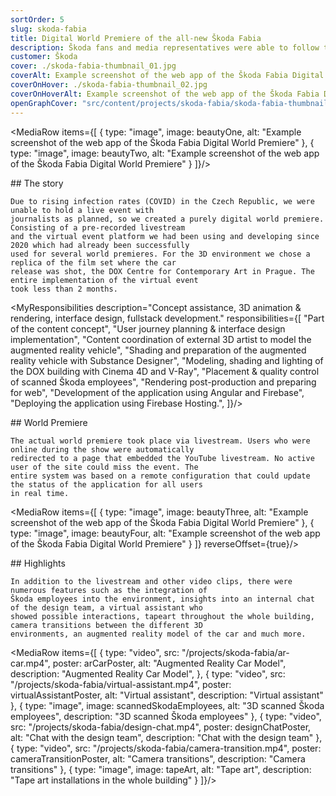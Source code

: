 ```yaml
---
sortOrder: 5
slug: skoda-fabia
title: Digital World Premiere of the all-new Škoda Fabia
description: Škoda fans and media representatives were able to follow the world premiere of the new Škoda Fabia on May 4th, 2021 at 7:00 p.m on the Internet at skoda-virtual-event.com. Live and worldwide. Previously to the actual event, guests were able to move around our virtual event freely and discover fascinating details about the Škoda Fabias success story.
customer: Škoda
cover: ./skoda-fabia-thumbnail_01.jpg
coverAlt: Example screenshot of the web app of the Škoda Fabia Digital World Premiere
coverOnHover: ./skoda-fabia-thumbnail_02.jpg
coverOnHoverAlt: Example screenshot of the web app of the Škoda Fabia Digital World Premiere
openGraphCover: "src/content/projects/skoda-fabia/skoda-fabia-thumbnail_01.jpg"
---
```



<MediaRow items={[
    {
        type: "image",
        image: beautyOne,
        alt: "Example screenshot of the web app of the Škoda Fabia Digital World Premiere"
    },
    {
        type: "image",
        image: beautyTwo,
        alt: "Example screenshot of the web app of the Škoda Fabia Digital World Premiere"
    }
]}/>

<Prose variant="project" additionalClasses="max-w-prose mx-auto">
    ## The story

    Due to rising infection rates (COVID) in the Czech Republic, we were unable to hold a live event with
    journalists as planned, so we created a purely digital world premiere. Consisting of a pre-recorded livestream
    and the virtual event platform we had been using and developing since 2020 which had already been successfully
    used for several world premieres. For the 3D environment we chose a replica of the film set where the car
    release was shot, the DOX Centre for Contemporary Art in Prague. The entire implementation of the virtual event
    took less than 2 months.
</Prose>

<VideoPlayer client:visible
             src="https://res.cloudinary.com/dobsizufr/video/upload/v1674769362/mvlanga.com/skoda-fabia-guided-tour.mp4"
             poster={guidedTourPoster}
             muted={false}
             alt="Guided Tour"/>

<MyResponsibilities description="Concept assistance, 3D animation & rendering, interface design, fullstack development."
                    responsibilities={[
                        "Part of the content concept",
                        "User journey planning & interface design implementation",
                        "Content coordination of external 3D artist to model the augmented reality vehicle",
                        "Shading and preparation of the augmented reality vehicle with Substance Designer",
                        "Modeling, shading and lighting of the DOX building with Cinema 4D and V-Ray",
                        "Placement & quality control of scanned Škoda employees",
                        "Rendering post-production and preparing for web",
                        "Development of the application using Angular and Firebase",
                        "Deploying the application using Firebase Hosting.",
                    ]}/>

<Prose variant="project" additionalClasses="max-w-prose mx-auto">
    ## World Premiere

    The actual world premiere took place via livestream. Users who were online during the show were automatically
    redirected to a page that embedded the YouTube livestream. No active user of the site could miss the event. The
    entire system was based on a remote configuration that could update the status of the application for all users
    in real time.
</Prose>

<MediaRow items={[
    {
        type: "image",
        image: beautyThree,
        alt: "Example screenshot of the web app of the Škoda Fabia Digital World Premiere"
    },
    {
        type: "image",
        image: beautyFour,
        alt: "Example screenshot of the web app of the Škoda Fabia Digital World Premiere"
    }
]} reverseOffset={true}/>

<Prose variant="project" additionalClasses="max-w-prose mx-auto">
    ## Highlights

    In addition to the livestream and other video clips, there were numerous features such as the integration of
    Škoda employees into the environment, insights into an internal chat of the design team, a virtual assistant who
    showed possible interactions, tapeart throughout the whole building, camera transitions between the different 3D
    environments, an augmented reality model of the car and much more.
</Prose>

<MediaRow items={[
    {
        type: "video",
        src: "/projects/skoda-fabia/ar-car.mp4",
        poster: arCarPoster,
        alt: "Augmented Reality Car Model",
        description: "Augmented Reality Car Model",
    },
    {
        type: "video",
        src: "/projects/skoda-fabia/virtual-assistant.mp4",
        poster: virtualAssistantPoster,
        alt: "Virtual assistant",
        description: "Virtual assistant"
    },
    {
        type: "image",
        image: scannedSkodaEmployees,
        alt: "3D scanned Škoda employees",
        description: "3D scanned Škoda employees"
    },
    {
        type: "video",
        src: "/projects/skoda-fabia/design-chat.mp4",
        poster: designChatPoster,
        alt: "Chat with the design team",
        description: "Chat with the design team"
    },
    {
        type: "video",
        src: "/projects/skoda-fabia/camera-transition.mp4",
        poster: cameraTransitionPoster,
        alt: "Camera transitions",
        description: "Camera transitions"
    },
    {
        type: "image",
        image: tapeArt,
        alt: "Tape art",
        description: "Tape art installations in the whole building"
    }
]}/>

<VideoPlayer client:visible
             src="https://res.cloudinary.com/dobsizufr/video/upload/v1674769734/mvlanga.com/skoda-fabia-run-through.mp4"
             poster={runthroughPoster} muted={false}
             alt="run through" description="Complete run through"/>
